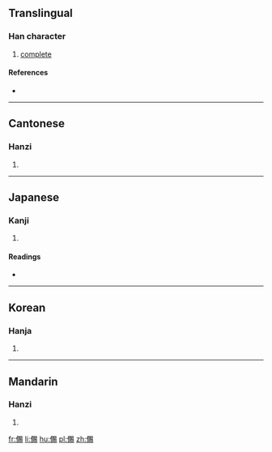 ==Translingual==

===Han character===
{{Han char|rn=9|rad=人|as=15|sn=17|four=26227|canj=OBCH|ids=⿰亻賜}}

# [[complete]]

====References====
* {{Han ref|kx=0120.270|dkj=01260|dj=0254.250|hdz=10234.040|uh=5129|ud=20777|bh=ECBE|bd=60606}}

----

==Cantonese==

===Hanzi===
{{yue-hanzi|jyut=[[ci3]]|y=chi3}}

# {{defn|lang=yue|sort=人15}}

----

==Japanese==

===Kanji===
{{ja-kanji|grade=|rs=人15}}

# {{defn|lang=ja|sort=人15}}

====Readings====
* {{ja-readings|on=[[し]] (shi)|kun=[[つくす]] (tsukusu), [[つきる]] (tsukiru)}}

----

==Korean==

===Hanja===
{{ko-hanja|hangeul=사|rv=sa|mr=sa}}

# {{defn|lang=ko|sort=人15}}

----

==Mandarin==

===Hanzi===
{{cmn-hanzi|pin=[[sì]] ([[si4]])|wg=ssu<sup>4</sup>}}

# {{defn|lang=cmn|sort=人15}}

[[fr:儩]]
[[li:儩]]
[[hu:儩]]
[[pl:儩]]
[[zh:儩]]